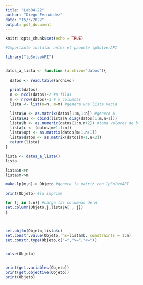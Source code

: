 ---
title: "Lab04-22"
author: "Diego Fernández"
date: "15/3/2022"
output: pdf_document
---

```{r setup, include=FALSE}
knitr::opts_chunk$set(echo = TRUE)
```

```{r}

#Importante instalar antes el paquete lpSolverAPI

library("lpSolveAPI")


datos_a_lista <- function (archivo="datos"){
 
  datos <- read.table(archivo)
  
  print(datos)
  n <- ncol(datos)-2 #n filas
  m <- nrow(datos)-1 # m columnas
  lista <- list(n=n, m=m) #genera una lista vacia

  lista$A <- as.matrix(datos[1:m,1:n]) #genera A
  lista$AI <- cbind(lista$A,diag(datos[1:m,n+1]))
  lista$b <- as.numeric(datos[1:m,n+2]) #toma valores de b
  lista$c <- (datos[m+1,1:n])
  lista$opt <- as.matrix(datos[m+1,n+1])
  lista$datos <- as.matrix(datos[m+1,n+2])
  return(lista)
}

lista <- datos_a_lista()
lista
```


```{r}
lista$n->n
lista$m->m

make.lp(m,n)-> Objeto #genera la matriz con lpSolveAPI

print(Objeto) #la imprime

for (j in 1:n){ #carga las columnas de A
set.column(Objeto,j,lista$A[ , j])
}



set.objfn(Objeto,lista$c)
set.constr.value(Objeto,rhs=lista$b, constraints = 1:m)
set.constr.type(Objeto,c("=",">=","<="))


solve(Objeto)


print(get.variables(Objeto))
print(get.objective(Objeto))
print(Objeto)
```

